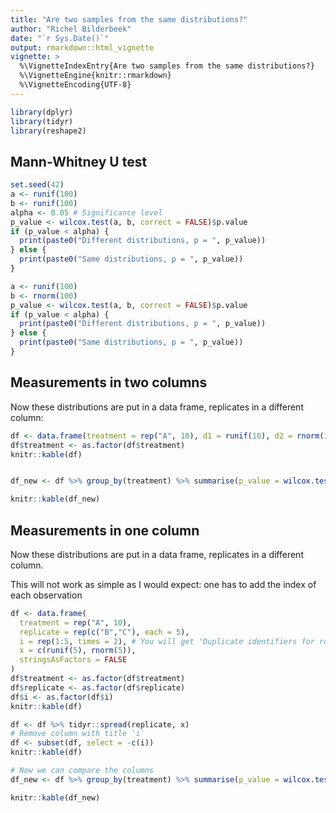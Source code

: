 ```yaml
---
title: "Are two samples from the same distributions?"
author: "Richel Bilderbeek"
date: "`r Sys.Date()`"
output: rmarkdown::html_vignette
vignette: >
  %\VignetteIndexEntry{Are two samples from the same distributions?}
  %\VignetteEngine{knitr::rmarkdown}
  %\VignetteEncoding{UTF-8}
---
```



```r
library(dplyr)
library(tidyr)
library(reshape2)
```

## Mann-Whitney U test

```r
set.seed(42)
a <- runif(100)
b <- runif(100)
alpha <- 0.05 # Significance level
p_value <- wilcox.test(a, b, correct = FALSE)$p.value
if (p_value < alpha) {
  print(paste0("Different distributions, p = ", p_value))
} else {
  print(paste0("Same distributions, p = ", p_value))
}
```

```r
a <- runif(100)
b <- rnorm(100)
p_value <- wilcox.test(a, b, correct = FALSE)$p.value
if (p_value < alpha) {
  print(paste0("Different distributions, p = ", p_value))
} else {
  print(paste0("Same distributions, p = ", p_value))
}
```

## Measurements in two columns

Now these distributions are put in a data frame, replicates in a different column:

```r
df <- data.frame(treatment = rep("A", 10), d1 = runif(10), d2 = rnorm(10))
df$treatment <- as.factor(df$treatment)
knitr::kable(df)


df_new <- df %>% group_by(treatment) %>% summarise(p_value = wilcox.test(d1, d2)$p.value)

knitr::kable(df_new)
```

## Measurements in one column

Now these distributions are put in a data frame, replicates in a different column.

This will not work as simple as I would expect:
one has to add the index of each observation

```r
df <- data.frame(
  treatment = rep("A", 10),
  replicate = rep(c("B","C"), each = 5),
  i = rep(1:5, times = 2), # You will get 'Duplicate identifiers for rows' if you remove this
  x = c(runif(5), rnorm(5)),
  stringsAsFactors = FALSE
)
df$treatment <- as.factor(df$treatment)
df$replicate <- as.factor(df$replicate)
df$i <- as.factor(df$i)
knitr::kable(df)

df <- df %>% tidyr::spread(replicate, x)
# Remove column with title 'i'
df <- subset(df, select = -c(i))
knitr::kable(df)

# Now we can compare the columns
df_new <- df %>% group_by(treatment) %>% summarise(p_value = wilcox.test(B, C)$p.value)

knitr::kable(df_new)

```
